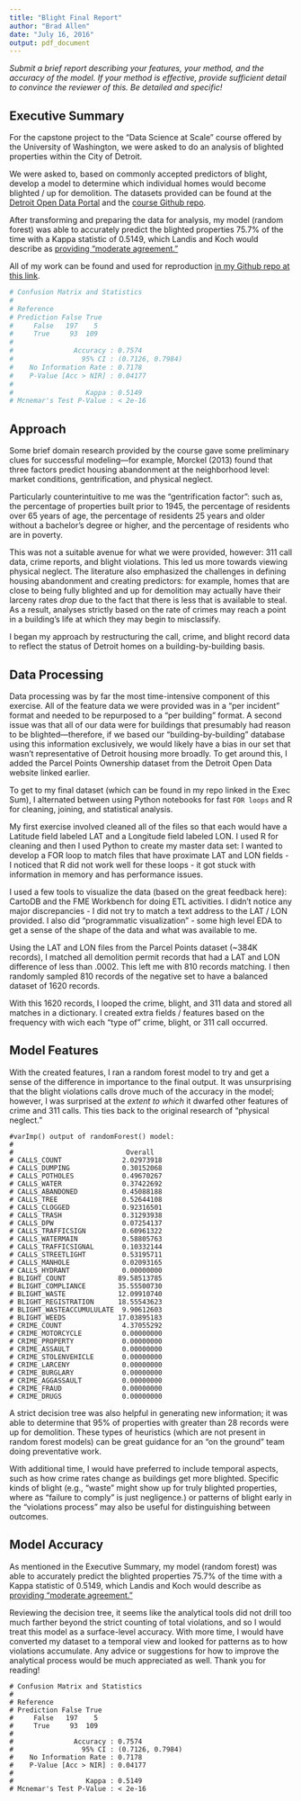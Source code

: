 ```yaml
---
title: "Blight Final Report"
author: "Brad Allen"
date: "July 16, 2016"
output: pdf_document
---
```


_Submit a brief report describing your features, your method, and the accuracy of the model. If your method is effective, provide sufficient detail to convince the reviewer of this. Be detailed and specific!_

## Executive Summary
For the capstone project to the "Data Science at Scale" course offered by the University of Washington, we were asked to do an analysis of blighted properties within the City of Detroit. 

We were asked to, based on commonly accepted predictors of blight, develop a model to determine which individual homes would become blighted / up for demolition. The datasets provided can be found at the [Detroit Open Data Portal](https://data.detroitmi.gov/) and the [course Github repo](https://github.com/uwescience/datasci_course_materials).

After transforming and preparing the data for analysis, my model (random forest) was able to accurately predict the blighted properties 75.7% of the time with a Kappa statistic of 0.5149, which Landis and Koch would describe as [providing "moderate agreement."](https://en.wikipedia.org/wiki/Fleiss%27_kappa)

All of my work can be found and used for reproduction [in my Github repo at this link](https://github.com/brad-svds/blight_project). 

```r

# Confusion Matrix and Statistics
#
# Reference
# Prediction False True
#     False   197    5
#     True     93  109
#                                          
#               Accuracy : 0.7574          
#                 95% CI : (0.7126, 0.7984)
#    No Information Rate : 0.7178          
#    P-Value [Acc > NIR] : 0.04177         
#                                          
#                  Kappa : 0.5149          
# Mcnemar's Test P-Value : < 2e-16

```
  
## Approach 

Some brief domain research provided by the course gave some preliminary clues for successful modeling—for example, Morckel (2013) found that three factors predict housing abandonment at the neighborhood level: market conditions, gentrification, and physical neglect. 

Particularly counterintuitive to me was the "gentrification factor": such as, the percentage of properties built prior to 1945, the percentage of residents over 65 years of age, the percentage of residents 25 years and older without a bachelor’s degree or higher, and the percentage of residents who are in poverty. 

This was not a suitable avenue for what we were provided, however: 311 call data, crime reports, and blight violations. This led us more towards viewing physical neglect. The literature also emphasized the challenges in defining housing abandonment and creating predictors: for example, homes that are close to being fully blighted and up for demolition may actually have their larceny rates _drop_ due to the fact that there is less that is available to steal. As a result, analyses strictly based on the rate of crimes may reach a point in a building's life at which they may begin to misclassify. 

I began my approach by restructuring the call, crime, and blight record data to reflect the status of Detroit homes on a building-by-building basis. 

## Data Processing 

Data processing was by far the most time-intensive component of this exercise. All of the feature data we were provided was in a "per incident" format and needed to be repurposed to a "per building" format. A second issue was that all of our data were for buildings that presumably had reason to be blighted—therefore, if we based our "building-by-building" database using this information exclusively, we would likely have a bias in our set that wasn't representative of Detroit housing more broadly. To get around this, I added the Parcel Points Ownership dataset from the Detroit Open Data website linked earlier.

To get to my final dataset (which can be found in my repo linked in the Exec Sum), I alternated between using Python notebooks for fast ```FOR loops``` and R for cleaning, joining, and statistical analysis. 

My first exercise involved cleaned all of the files so that each would have a Latitude field labeled LAT and a Longitude field labeled LON. I used R for cleaning and then I used Python to create my master data set: I wanted to develop a FOR loop to match files that have proximate LAT and LON fields - I noticed that R did not work well for these loops - it got stuck with information in memory and has performance issues. 

I used a few tools to visualize the data (based on the great feedback here): CartoDB and the FME Workbench for doing ETL activities. I didn't notice any major discrepancies - I did not try to match a text address to the LAT / LON provided. I also did "programmatic visualization" - some high level EDA to get a sense of the shape of the data and what was available to me.

Using the LAT and LON files from the Parcel Points dataset (~384K records), I matched all demolition permit records that had a LAT and LON difference of less than .0002. This left me with 810 records matching. I then randomly sampled 810 records of the negative set to have a balanced dataset of 1620 records.

With this 1620 records, I looped the crime, blight, and 311 data and stored all matches in a dictionary. I created extra fields / features based on the frequency with wich each "type of" crime, blight, or 311 call occurred.

## Model Features

With the created features, I ran a random forest model to try and get a sense of the difference in importance to the final output. It was unsurprising that the blight violations calls drove much of the accuracy in the model; however, I was surprised at the _extent to which_ it dwarfed other features of crime and 311 calls. This ties back to the original research of "physical neglect."

```r2
#varImp() output of randomForest() model:
#
#                            Overall
# CALLS_COUNT               2.02973918
# CALLS_DUMPING             0.30152068
# CALLS_POTHOLES            0.49670267
# CALLS_WATER               0.37422692
# CALLS_ABANDONED           0.45088188
# CALLS_TREE                0.52644108
# CALLS_CLOGGED             0.92316501
# CALLS_TRASH               0.31293938
# CALLS_DPW                 0.07254137
# CALLS_TRAFFICSIGN         0.60961322
# CALLS_WATERMAIN           0.58805763
# CALLS_TRAFFICSIGNAL       0.10332144
# CALLS_STREETLIGHT         0.53195711
# CALLS_MANHOLE             0.02093165
# CALLS_HYDRANT             0.00000000
# BLIGHT_COUNT             89.58513785
# BLIGHT_COMPLIANCE        35.55500730
# BLIGHT_WASTE             12.09910740
# BLIGHT_REGISTRATION      18.55543623
# BLIGHT_WASTEACCUMULULATE  9.90612603
# BLIGHT_WEEDS             17.03895183
# CRIME_COUNT               4.37055292
# CRIME_MOTORCYCLE          0.00000000
# CRIME_PROPERTY            0.00000000
# CRIME_ASSAULT             0.00000000
# CRIME_STOLENVEHICLE       0.00000000
# CRIME_LARCENY             0.00000000
# CRIME_BURGLARY            0.00000000
# CRIME_AGGASSAULT          0.00000000
# CRIME_FRAUD               0.00000000
# CRIME_DRUGS               0.00000000
```

A strict decision tree was also helpful in generating new information; it was able to determine that 95% of properties with greater than 28 records were up for demolition. These types of heuristics (which are not present in random forest models) can be great guidance for an "on the ground" team doing preventative work.

With additional time, I would have preferred to include temporal aspects, such as how crime rates change as buildings get more blighted. Specific kinds of blight (e.g., "waste" might show up for truly blighted properties, where as "failure to comply" is just negligence.) or patterns of blight early in the "violations process" may also be useful for distinguishing between outcomes.

## Model Accuracy

As mentioned in the Executive Summary, my model (random forest) was able to accurately predict the blighted properties 75.7% of the time with a Kappa statistic of 0.5149, which Landis and Koch would describe as [providing "moderate agreement."](https://en.wikipedia.org/wiki/Fleiss%27_kappa) 

Reviewing the decision tree, it seems like the analytical tools did not drill too much farther beyond the strict counting of total violations, and so I would treat this model as a surface-level accuracy. With more time, I would have converted my dataset to a temporal view and looked for patterns as to how violations accumulate. Any advice or suggestions for how to improve the analytical process would be much appreciated as well. Thank you for reading!


```r4

# Confusion Matrix and Statistics
#
# Reference
# Prediction False True
#     False   197    5
#     True     93  109
#                                          
#               Accuracy : 0.7574          
#                 95% CI : (0.7126, 0.7984)
#    No Information Rate : 0.7178          
#    P-Value [Acc > NIR] : 0.04177         
#                                          
#                  Kappa : 0.5149          
# Mcnemar's Test P-Value : < 2e-16

```
  


